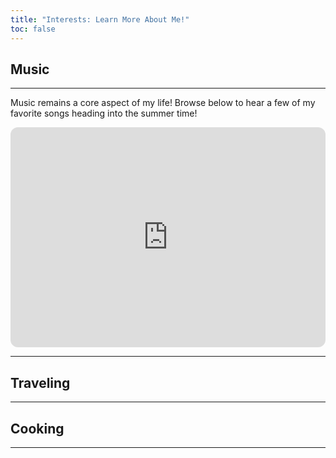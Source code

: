 ```yaml
---
title: "Interests: Learn More About Me!"
toc: false
---
```


## Music

------------------------------------------------------------------------

Music remains a core aspect of my life! Browse below to hear a few of my favorite songs heading into the summer time!

<iframe style="border-radius:12px" src="https://open.spotify.com/embed/playlist/3uPwFdTfjX5sO2q4wloddq?utm_source=generator&theme=0" width="100%" height="352" frameBorder="0" allowfullscreen="" allow="autoplay; clipboard-write; encrypted-media; fullscreen; picture-in-picture" loading="lazy"></iframe>



------------------------------------------------------------------------

## Traveling

------------------------------------------------------------------------

## Cooking

------------------------------------------------------------------------
